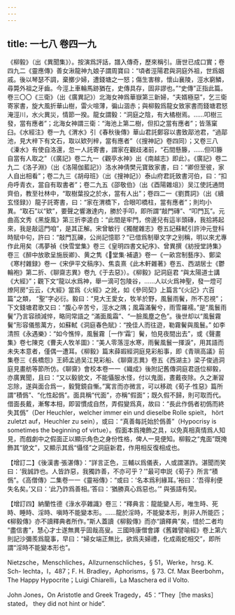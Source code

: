 ```yaml
---
---
---
```

title: 一七八 卷四一九
---




《柳毅》（出《異聞集》）。按演爲評話，譜入傳奇，歷來稱引。唐世已成口實；卷四九二《靈應傳》善女湫龍神九娘子謂周寶曰：“頃者涇陽君與洞庭外祖，世爲姻戚。後以琴瑟不調，棄擲少婦，遭錢塘之一怒；傷生害稼，懷山襄陵，涇水窮鱗，尋斃外祖之牙齒。今涇上車輪馬跡猶在，史傳具存，固非謬也。”“史傳”正指此篇。卷三〇〇《三衛》（出《廣異記》）北海女神爲華嶽第三新婦，“夫婿極惡”，乞三衛寄家書，旋大風折華山樹，雷火喧薄，徧山涸赤；與柳毅爲龍女致家書而錢塘君怒淹涇川，水火異災，情節一揆。龍女謂毅：“洞庭之陰，有大橘樹焉。……叩樹三發，當有應者”；北海女神謂三衛：“海池上第二樹，但扣之當有應者”；皆落窠臼。《水經注》卷一九《渭水》引《春秋後傳》華山君託鄭容以書致鄗池君，“過鄗池，見大梓下有文石，取以欵列梓，當有應者”（《搜神記》卷四同）；又卷三八《溱水》有使自洛還，忽一人託寄書，謂家在觀歧渚前，“石間懸籐，……但叩籐自當有人取之”（《廣記》卷二九一《觀亭水神》出《南越志》即此）。《廣記》卷二九二《洛子淵》（出《洛陽伽藍記》）洛水神倩樊元寶致家書，曰：“卿但至彼，家人自出相看”；卷二九三《胡母班》（出《搜神記》）泰山府君託致書河伯，曰：“扣舟呼青衣，當自有取書者”；卷二九五《邵敬伯》（出《酉陽雜俎》）吴江使託通問齊伯，教至社林中，“取樹葉投之於水，當有人出”；卷四二一《劉貫詞》（出《續玄怪録》）龍子託寄書，曰：“家在渭橋下，合眼叩橋柱，當有應者”；則均小異。“取石”以“欵”，要聲之響澈達内，勝於手叩，即所謂“敲門磚”、“叩門瓦”。元曲高文秀《黑旋風》第三折李逵白：“此間是牢門，傍邊兒有這半頭磚，我拾將起來，我是敲這門咱”，是其正解。宋曾敏行《獨醒雜志》卷五記蘇軾引許沖元登科時賦中句，許曰：“敲門瓦礫，公尚記憶耶？”已借爲制舉文字之别稱，明以來尤專作此用矣（馮夢禎《快雪堂集》卷三《皇明四書文紀序》、曾異撰《紡授堂詩集》卷三《醉中放歌呈施辰卿》、黄之隽《𢈪堂集·補遺》卷一《一畝宫制藝序》、鄭梁《寒村雜録》卷一《宋伊平文稿序》、焦袁熹《此木軒雜著》卷五、西湖居士《鬱輪袍》第二折、《聊齋志異》卷九《于去惡》）。《柳毅》記洞庭君 “與太陽道士講《大經》”；觀下文“龍以水爲神，舉一滴可包陵谷，……人以火爲神聖，發一燈可燎阿房”云云，《大經》當爲《火經》之訛，如《參同契》上篇言“《火記》六百篇”之類， “聖”字必衍。毅曰：“見大王愛女，牧羊於野，風鬟雨鬢，所不忍視”；下文錢塘君歌又曰：“腹心辛苦兮，涇水之隅；風霜滿鬢兮，雨雪羅襦。”是“風鬟雨鬢”乃言容顔減悴，略同常語之 “滿面風霜”、“一臉風塵之色”。後世却以“風鬟霧鬢”形容儀態萬方，如蘇軾《洞庭春色賦》：“挽佳人而往遊，勒霧鬢與風鬟。” 如李清照《永遇樂》：“如今憔悴，風鬟霧［一作‘霜’］鬢，怕見夜間出去”，或《聲畫集》卷七陳克《曹夫人牧羊圖》：“美人零落涇水寒，雨鬢風鬟一揮淚”，用其語而未失本意者，僅偶一遭耳。《柳毅》篇末薛嘏經洞庭見彩船事，即《青瑣高議》前集卷三《長橋怨》王師孟過吴江見彩船、《聊齋志異》卷五《西湖主》梁子俊過洞庭見畫舫等節所仿。《聊齋》會校本卷一一《織成》後附記舊傳洞庭君遜位柳毅，亦廣異聞，且曰：“又以毅貌文，不能懾服水怪，付以鬼面，晝戴夜除。久之漸習忘除，遂與面合爲一，毅覽鏡自慚。”寓言而亦微言，可以移疏《荀子·性惡》篇所謂“積僞”、“化性起僞”。面具稱“代面”，亦稱“假面”；既久假不歸，則可取而代。借面長戴，漸奪本相，即習慣成自然，弄假變爲真，故曰：“長此作僞者初僞而終失其僞”（Der Heuchler，welcher immer ein und dieselbe Rolle spielt， hört zuletzt auf，Heuchler zu sein），或曰：“真善每託始於僞善”（Hypocrisy is sometimes the beginning of virtue）。假面本爲掩飾之具，以免真相真情爲人知見，而戲劇中之假面正以顯示角色之身份性格，俾人一見便知。柳毅之“鬼面”既掩飾其“貌文”，又顯示其爲“懾怪”之洞庭新君，作用相反復相成也。

【增訂二】《後漢書·張湛傳》：“詳言正色，三輔以爲儀表，人或謂湛詐。湛聞而笑曰：‘我誠詐也。人皆詐惡，我獨詐善，不亦可乎？’”最可申説《荀子》所言“積僞”。《高僧傳》二集卷一一《靈裕傳》：“或曰：‘名本爲利緣耳。’裕曰：‘吾得利便失名矣。’又曰：‘此乃詐爲善相。’答曰：‘猶勝真心爲惡也。’” 與張語有契。

【增訂四】納蘭性德《淥水亭雜識》卷三：“釋典言：龍能變人形，唯生時、死時、睡時、淫時、嗔時不能變本形。……龍於淫時，不能變本形，則非人所能匹；《柳毅傳》亦不讀釋典者所作。”斯人蓋讀《柳毅傳》而亦“讀釋典”矣，惜於二者均 “盡信書”，慧心才士遂無異乎固哉高叟。三國時康僧會譯《舊雜譬喻經》卷上第六則記沙彌羨爲龍事，早曰：“婦女端正無比，欲爲夫婦禮，化成兩蛇相交”，即所謂“淫時不能變本形也”。

Nietzsche，Menschliches，Allzurnenschliches，§ 51，Werke，hrsg. K. Sch- lechta，I，487；F. H. Bradley，Aphorisms，§ 73. Cf. Max Beerbohm，The Happy Hypocrite；Luigi Chiarelli，La Maschera ed il Volto.

John Jones，On Aristotle and Greek Tragedy，45：“They［the masks］stated， they did not hint or hide”.